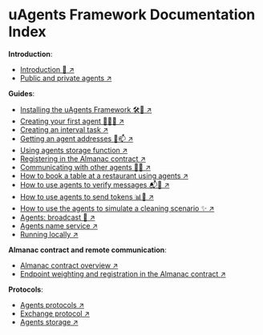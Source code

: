 # uAgents Framework Documentation Index

**Introduction**:

- [Introduction 🚀 ↗️](/concepts/agents/agents)
- [Public and private agents ↗️](/concepts/agents/public-private-agents)

**Guides**:

- [Installing the uAgents Framework 🛠️📲 ↗️](/guides/agents/installing-uagent)
- [Creating your first agent 🤖🧑‍💻 ↗️](/guides/agents/create-a-uagent)
- [Creating an interval task ↗️](/guides/agents/interval-task)
- [Getting an agent addresses 🤖📫 ↗️](/guides/agents/getting-uagent-address)
- [Using agents storage function ↗️](/guides/agents/storage-function)
- [Registering in the Almanac contract ↗️](/guides/agents/register-in-almanac)
- [Communicating with other agents 📱🤖 ↗️](/guides/agents/communicating-with-other-agents)
- [How to book a table at a restaurant using agents ↗️](/guides/agents/booking-demo)
- [How to use agents to verify messages 📬🔐 ↗️](/guides/agents/message-verification)
- [How to use agents to send tokens 📊💸 ↗️](/guides/agents/send-tokens)
- [How to use the agents to simulate a cleaning scenario ✨ ↗️](/guides/agents/cleaning-demo)
- [Agents: broadcast 📡 ↗️](/guides/agents/broadcast)
- [Agents name service ↗️](/guides/agents/uagents-name-service)
- [Running locally ↗️](/guides/agents/running-locally)

**Almanac contract and remote communication**:

- [Almanac contract overview ↗️](/references/contracts/uagents-almanac/almanac-overview)
- [Endpoint weighting and registration in the Almanac contract ↗️](/references/contracts/uagents-almanac/endpoints)

**Protocols**:

- [Agents protocols ↗️](/references/uagents/uagents-protocols/agent-protocols)
- [Exchange protocol ↗️](/references/uagents/uagents-protocols/exchange-protocol)
- [Agents storage ↗️](/references/uagents/uagents-protocols/storage)
